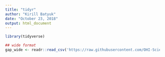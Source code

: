 ```yaml
---
title: "tidyr"
author: "Kirill Batyuk"
date: "October 23, 2018"
output: html_document
---
```

```r
library(tidyverse)

## wide format
gap_wide <- readr::read_csv('https://raw.githubusercontent.com/OHI-Science/data-science-training/master/data/gapminder_wide.csv')







```


```r

```












